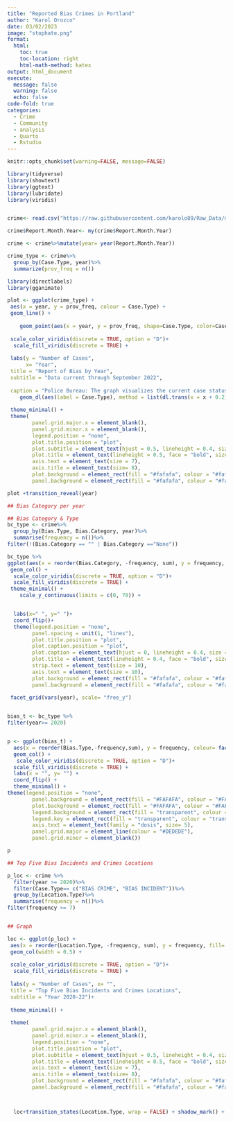 ```yaml
---
title: "Reported Bias Crimes in Portland"
author: "Karol Orozco"
date: 03/02/2023
image: "stophate.png"
format:
  html:
    toc: true
    toc-location: right
    html-math-method: katex
output: html_document
execute:
  message: false
  warning: false
  echo: false
code-fold: true
categories:
  - Crime
  - Community
  - analysis
  - Quarto
  - Rstudio
---
```



```r
knitr::opts_chunk$set(warning=FALSE, message=FALSE)

library(tidyverse)
library(showtext)
library(ggtext)
library(lubridate)
library(viridis)


crime<- read.csv("https://raw.githubusercontent.com/karolo89/Raw_Data/main/BiasCrime-All.csv")

crime$Report.Month.Year<- my(crime$Report.Month.Year)

crime <- crime%>%mutate(year= year(Report.Month.Year))

crime_type <- crime%>%
  group_by(Case.Type, year)%>%
  summarize(prov_freq = n())

```

```r

library(directlabels)
library(gganimate)

plot <- ggplot(crime_type) +
 aes(x = year, y = prov_freq, colour = Case.Type) +
 geom_line() +
  
    geom_point(aes(x = year, y = prov_freq, shape=Case.Type, color=Case.Type))+
  
 scale_color_viridis(discrete = TRUE, option = "D")+
  scale_fill_viridis(discrete = TRUE) +
  
 labs(y = "Number of Cases", 
      x= "Year",
 title = "Report of Bias by Year", 
 subtitle = "Data current through September 2022", 
 
 caption = "Police Bureau: The graph visualizes the current case status for all reported bias/hate incidents that have been reviewed by the assigned detective.\nBias Incidents (instances in which bias occurred, but no crime occurred) began to be recorded in March 2020") +
    geom_dl(aes(label = Case.Type), method = list(dl.trans(x = x + 0.2), "last.points", cex = 0.8)) +
  
 theme_minimal() +
 theme(
        panel.grid.major.x = element_blank(),
        panel.grid.minor.x = element_blank(),
        legend.position = "none",
        plot.title.position = "plot", 
        plot.subtitle = element_text(hjust = 0.5, lineheight = 0.4, size = 10),
        plot.title = element_text(lineheight = 0.5, face = "bold", size = 12, hjust = 0.5),
        axis.text = element_text(size = 7),
        axis.title = element_text(size= 8),
        plot.background = element_rect(fill = "#fafafa", colour = "#fafafa"),
        panel.background = element_rect(fill = "#fafafa", colour = "#fafafa"))

plot +transition_reveal(year)

```

```r
## Bias Category per year

## Bias Category & Type
bc_type <- crime%>%
  group_by(Bias.Type, Bias.Category, year)%>%
  summarise(frequency = n())%>%
filter(!(Bias.Category == "" | Bias.Category =="None"))

bc_type %>%
ggplot(aes(x = reorder(Bias.Category, -frequency, sum), y = frequency, fill = Bias.Category, colour = Bias.Category)) +
 geom_col() +
  scale_color_viridis(discrete = TRUE, option = "D")+
  scale_fill_viridis(discrete = TRUE) +
 theme_minimal() +
    scale_y_continuous(limits = c(0, 70)) +


  labs(x=" ", y=" ")+
  coord_flip()+
  theme(legend.position = "none", 
        panel.spacing = unit(1, "lines"),
        plot.title.position = "plot", 
        plot.caption.position = "plot", 
        plot.caption = element_text(hjust = 0, lineheight = 0.4, size = 10),
        plot.title = element_text(lineheight = 0.4, face = "bold", size = 12),
        strip.text = element_text(size = 10),
        axis.text = element_text(size = 10),
        plot.background = element_rect(fill = "#fafafa", colour = "#fafafa"),
        panel.background = element_rect(fill = "#fafafa", colour = "#fafafa"))
  
 facet_grid(vars(year), scale= "free_y")



```
```r


bias_t <- bc_type %>%
filter(year>= 2020)


p <- ggplot(bias_t) +
  aes(x = reorder(Bias.Type,-frequency,sum), y = frequency, colour= factor(Bias.Type), fill= Bias.Type) +
  geom_col() +
   scale_color_viridis(discrete = TRUE, option = "D")+
  scale_fill_viridis(discrete = TRUE) +
  labs(x = "", y= "") +
  coord_flip() +
  theme_minimal() +
theme(legend.position = "none", 
        panel.background = element_rect(fill = "#FAFAFA", colour = "#FAFAFA"), 
        plot.background = element_rect(fill = "#FAFAFA", colour = "#FAFAFA"), 
        legend.background = element_rect(fill = "transparent", colour = "transparent"), 
        legend.key = element_rect(fill = "transparent", colour = "transparent"),
        axis.text = element_text(family = "dosis", size= 5),
        panel.grid.major = element_line(colour = "#DEDEDE"), 
        panel.grid.minor = element_blank())

p
```


```r
## Top Five Bias Incidents and Crimes Locations

p_loc <- crime %>%
  filter(year >= 2020)%>%
  filter(Case.Type== c("BIAS CRIME", "BIAS INCIDENT"))%>%
  group_by(Location.Type)%>%
  summarise(frequency = n())%>%
filter(frequency >= 7)


## Graph

loc <- ggplot(p_loc) +
 aes(x = reorder(Location.Type, -frequency, sum), y = frequency, fill= factor(Location.Type)) +
 geom_col(width = 0.5) +
  
 scale_color_viridis(discrete = TRUE, option = "D")+
  scale_fill_viridis(discrete = TRUE) +
  
 labs(y = "Number of Cases", x= "",
 title = "Top Five Bias Incidents and Crimes Locations", 
 subtitle = "Year 2020-22")+
  
 theme_minimal() +
  
 theme(
        panel.grid.major.x = element_blank(),
        panel.grid.minor.x = element_blank(),
        legend.position = "none",
        plot.title.position = "plot", 
        plot.subtitle = element_text(hjust = 0.5, lineheight = 0.4, size = 10),
        plot.title = element_text(lineheight = 0.5, face = "bold", size = 12, hjust = 0.5),
        axis.text = element_text(size = 7),
        axis.title = element_text(size= 8),
        plot.background = element_rect(fill = "#fafafa", colour = "#fafafa"),
        panel.background = element_rect(fill = "#fafafa", colour = "#fafafa"))



  loc+transition_states(Location.Type, wrap = FALSE) + shadow_mark() + enter_grow() +  enter_fade() 
  
```




